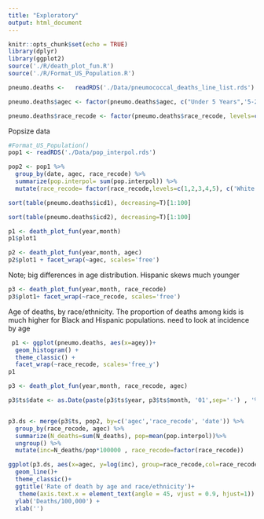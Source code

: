 ```yaml
---
title: "Exploratory"
output: html_document
---
```


```r
knitr::opts_chunk$set(echo = TRUE)
library(dplyr)
library(ggplot2)
source('./R/death_plot_fun.R')
source('./R/Format_US_Population.R')
```

```r
pneumo.deaths <-   readRDS('./Data/pneumococcal_deaths_line_list.rds')

pneumo.deaths$agec <- factor(pneumo.deaths$agec, c("Under 5 Years",'5-24 years', "25-44 years","45-64 years","65-74 years" ,"75-84 years","85 years and older"))

pneumo.deaths$race_recode <- factor(pneumo.deaths$race_recode, levels=c(1,2,3,4,5), c('White','Black','Hispanic','American Indian', 'Asian/Pacific Islanders')) 
```

Popsize data
```r
#Format_US_Population()
pop1 <- readRDS('./Data/pop_interpol.rds')

pop2 <- pop1 %>%
  group_by(date, agec, race_recode) %>%
  summarize(pop.interpol= sum(pop.interpol)) %>%
  mutate(race_recode= factor(race_recode,levels=c(1,2,3,4,5), c('White','Black','Hispanic','American Indian', 'Asian/Pacific Islanders')))
```


```r
sort(table(pneumo.deaths$icd1), decreasing=T)[1:100]
```

```r
sort(table(pneumo.deaths$icd2), decreasing=T)[1:100]
```

```r
p1 <- death_plot_fun(year,month)
p1$plot1
```

```r
p2 <- death_plot_fun(year,month, agec) 
p2$plot1 + facet_wrap(~agec, scales='free')
```
Note; big differences in age distribution. Hispanic skews much younger
```r
p3 <- death_plot_fun(year,month, race_recode) 
p3$plot1+ facet_wrap(~race_recode, scales='free')
```


Age of deaths, by race/ethnicity. The proportion of deaths among kids is much higher for Black and Hispanic populations. need to look at incidence by age
```r
 p1 <- ggplot(pneumo.deaths, aes(x=agey))+
  geom_histogram() +
  theme_classic() +
  facet_wrap(~race_recode, scales='free_y')
p1
```
```r
p3 <- death_plot_fun(year,month, race_recode, agec) 

p3$ts$date <- as.Date(paste(p3$ts$year, p3$ts$month, '01',sep='-') , '%Y-%m-%d' )


p3.ds <- merge(p3$ts, pop2, by=c('agec','race_recode', 'date')) %>%
  group_by(race_recode, agec) %>%
  summarize(N_deaths=sum(N_deaths), pop=mean(pop.interpol))%>%
  ungroup() %>%
  mutate(inc=N_deaths/pop*100000 , race_recode=factor(race_recode)) 

ggplot(p3.ds, aes(x=agec, y=log(inc), group=race_recode,col=race_recode)) +
  geom_line()+
  theme_classic()+
  ggtitle('Rate of death by age and race/ethnicity')+
   theme(axis.text.x = element_text(angle = 45, vjust = 0.9, hjust=1)) +
  ylab('Deaths/100,000') +
  xlab('')
```


